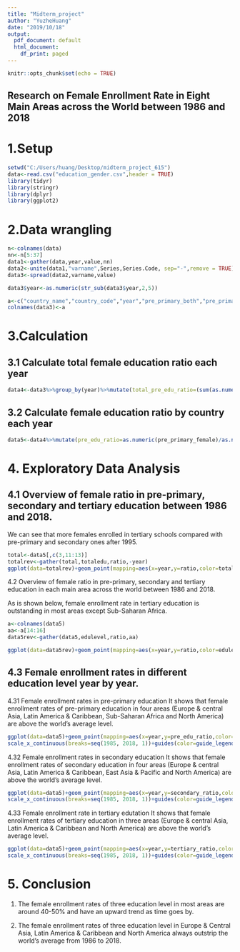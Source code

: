 ---
title: "Midterm_project"
author: "YuzheHuang"
date: "2019/10/18"
output:
  pdf_document: default
  html_document:
    df_print: paged
---

```{r setup, include=FALSE}
knitr::opts_chunk$set(echo = TRUE)
```

## Research on Female Enrollment Rate in Eight Main Areas across the World between 1986 and 2018 


1.Setup
=====================
```{r, warning=FALSE }
setwd("C:/Users/huang/Desktop/midterm_project_615")
data<-read.csv("education_gender.csv",header = TRUE)
library(tidyr)
library(stringr)
library(dplyr)
library(ggplot2)
```

2.Data wrangling
====================
```{r,warning=FALSE}
n<-colnames(data)
nn<-n[5:37]
data1<-gather(data,year,value,nn)
data2<-unite(data1,"varname",Series,Series.Code, sep="-",remove = TRUE)
data3<-spread(data2,varname,value)

data3$year<-as.numeric(str_sub(data3$year,2,5))

a<-c("country_name","country_code","year","pre_primary_both","pre_primary_female","primary_female","secondary_both","secondary_female","tertiary_both","tertiary_female")
colnames(data3)<-a

```

3.Calculation
====================================================
3.1 Calculate total female education ratio each year
----------------------
```{r,warning=FALSE}
data4<-data3%>%group_by(year)%>%mutate(total_pre_edu_ratio=(sum(as.numeric(pre_primary_female)))/(sum(as.numeric(pre_primary_both))),total_secondary_ratio=(sum(as.numeric(secondary_female)))/(sum(as.numeric(secondary_both))),total_tertiary_ratio=(sum(as.numeric(tertiary_female)))/(sum(as.numeric(tertiary_both))))
```

3.2 Calculate female education ratio by country each year
-----------------------------------------
```{r,warning=FALSE}
data5<-data4%>%mutate(pre_edu_ratio=as.numeric(pre_primary_female)/as.numeric(pre_primary_both),secondary_ratio=as.numeric(secondary_female)/as.numeric(secondary_both),tertiary_ratio=as.numeric(tertiary_female)/as.numeric(tertiary_both))

```


4. Exploratory Data Analysis
=================================
4.1 Overview of female ratio in pre-primary, secondary and tertiary education between 1986 and 2018.
------------------------

We can see that more females enrolled in tertiary schools compared with pre-primary and secondary ones after 1995.
```{r,warning=FALSE}
total<-data5[,c(3,11:13)]
totalrev<-gather(total,totaledu,ratio,-year)
ggplot(data=totalrev)+geom_point(mapping=aes(x=year,y=ratio,color=totaledu))+guides(color=guide_legend(title=NULL))+theme(legend.text = element_text(color="azure4", size = 4, face = "bold"))+theme(axis.text.x=element_text(size = 6))+theme(legend.position = 'bottom')
```

4.2 Overview of female ratio in pre-primary, secondary and tertiary education in each main area across the world between 1986 and 2018.

As is shown below, female enrollment rate in tertiary education is outstanding in most areas except Sub-Saharan Africa.
```{r,warning=FALSE}

a<-colnames(data5)
aa<-a[14:16]
data5rev<-gather(data5,edulevel,ratio,aa)

ggplot(data=data5rev)+geom_point(mapping=aes(x=year,y=ratio,color=edulevel))+guides(color=guide_legend(title=NULL))+theme(legend.text = element_text(color="azure4", size = 4, face = "bold"))+theme(axis.text.x=element_text(size = 6))+theme(legend.position = 'bottom') +facet_wrap(~ country_name, nrow = 4)


```

4.3 Female enrollment rates in different education level year by year.
--------------------------
4.31 Female enrollment rates in pre-primary education
It shows that female enrollment rates of pre-primary education in four areas (Europe & central Asia, Latin America & Caribbean, Sub-Saharan Africa and North America) are above the world's average level.
```{r,warning=FALSE}
ggplot(data=data5)+geom_point(mapping=aes(x=year,y=pre_edu_ratio,color=data5$country_name))+scale_y_continuous(breaks=seq(0.4, 0.5, 0.01)) +
scale_x_continuous(breaks=seq(1985, 2018, 1))+guides(color=guide_legend(title=NULL))+theme(legend.text = element_text(color="azure4", size = 4, face = "bold"))+theme(axis.text.x=element_text(size = 6))+theme(legend.position = 'bottom')+geom_smooth(mapping = aes(x=year,y=data5$total_pre_edu_ratio),se=FALSE)

```


4.32 Female enrollment rates in secondary education
It shows that female enrollment rates of secondary education in four areas (Europe & central Asia, Latin America & Caribbean, East Asia & Pacific and North America) are above the world's average level.

```{r,warning=FALSE}
ggplot(data=data5)+geom_point(mapping=aes(x=year,y=secondary_ratio,color=data5$country_name))+scale_y_continuous(breaks=seq(0,1, 0.01)) +
scale_x_continuous(breaks=seq(1985, 2018, 1))+guides(color=guide_legend(title=NULL))+theme(legend.text = element_text(color="azure4", size = 4, face = "bold"))+theme(axis.text.x=element_text(size = 6))+theme(legend.position = 'bottom')+geom_smooth(mapping = aes(x=year,y=data5$total_secondary_ratio),se=FALSE)
```

4.33 Female enrollment rate in tertiary edutation
It shows that female enrollment rates of tertiary education in three areas (Europe & central Asia, Latin America & Caribbean and North America) are above the world's average level.

```{r,warning=FALSE}
ggplot(data=data5)+geom_point(mapping=aes(x=year,y=tertiary_ratio,color=data5$country_name))+scale_y_continuous(breaks=seq(0, 1, 0.01)) +
scale_x_continuous(breaks=seq(1985, 2018, 1))+guides(color=guide_legend(title=NULL))+theme(legend.text = element_text(color="azure4", size = 4, face = "bold"))+theme(axis.text.x=element_text(size = 6))+theme(legend.position = 'bottom')+geom_smooth(mapping = aes(x=year,y=data5$total_tertiary_ratio),se=FALSE)
```

5. Conclusion
===========================
1) The female enrollment rates of three education level in most areas are around 40-50% and have an upward trend as time goes by.


2) The female enrollment rates of three education level in Europe & Central Asia, Latin America & Caribbean and North America always outstrip the world's average from 1986 to 2018.

